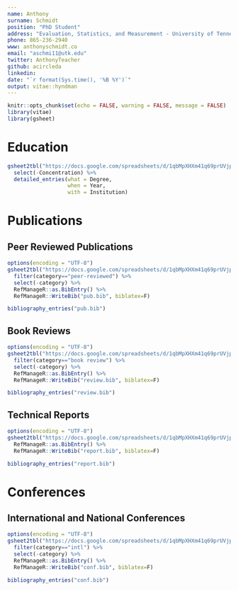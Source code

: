 ```yaml
---
name: Anthony
surname: Schmidt
position: "PhD Student"
address: "Evaluation, Statistics, and Measurement - University of Tennessee, Knoxville"
phone: 865-236-2940
www: anthonyschmidt.co
email: "aschmi11@utk.edu"
twitter: AnthonyTeacher
github: acircleda
linkedin: 
date: "`r format(Sys.time(), '%B %Y')`"
output: vitae::hyndman
---
```


```r
knitr::opts_chunk$set(echo = FALSE, warning = FALSE, message = FALSE)
library(vitae)
library(gsheet)
```

# Education

```r
gsheet2tbl("https://docs.google.com/spreadsheets/d/1qbMpXHXm41q69prUVjpQFfP_mMXjORNxFP_IbAoCuKo/edit#gid=1760172285") %>%
  select(-Concentration) %>%
  detailed_entries(what = Degree, 
                   when = Year,
                   with = Institution)
```

# Publications

## Peer Reviewed Publications

```r
options(encoding = "UTF-8")
gsheet2tbl("https://docs.google.com/spreadsheets/d/1qbMpXHXm41q69prUVjpQFfP_mMXjORNxFP_IbAoCuKo/edit#gid=0") %>%
  filter(category=="peer-reviewed") %>%
  select(-category) %>%
  RefManageR::as.BibEntry() %>% 
  RefManageR::WriteBib("pub.bib", biblatex=F)

bibliography_entries("pub.bib") 
```

## Book Reviews

```r
options(encoding = "UTF-8")
gsheet2tbl("https://docs.google.com/spreadsheets/d/1qbMpXHXm41q69prUVjpQFfP_mMXjORNxFP_IbAoCuKo/edit#gid=0") %>%
  filter(category=="book review") %>%
  select(-category) %>%
  RefManageR::as.BibEntry() %>% 
  RefManageR::WriteBib("review.bib", biblatex=F)

bibliography_entries("review.bib")
```

## Technical Reports

```r
options(encoding = "UTF-8")
gsheet2tbl("https://docs.google.com/spreadsheets/d/1qbMpXHXm41q69prUVjpQFfP_mMXjORNxFP_IbAoCuKo/edit#gid=1473597883") %>%
  RefManageR::as.BibEntry() %>% 
  RefManageR::WriteBib("report.bib", biblatex=F)

bibliography_entries("report.bib") 
```

# Conferences

## International and National Conferences

```r
options(encoding = "UTF-8")
gsheet2tbl("https://docs.google.com/spreadsheets/d/1qbMpXHXm41q69prUVjpQFfP_mMXjORNxFP_IbAoCuKo/edit#gid=318960497") %>%
  filter(category=="intl") %>%
  select(-category) %>%
  RefManageR::as.BibEntry() %>% 
  RefManageR::WriteBib("conf.bib", biblatex=F)

bibliography_entries("conf.bib") 
```